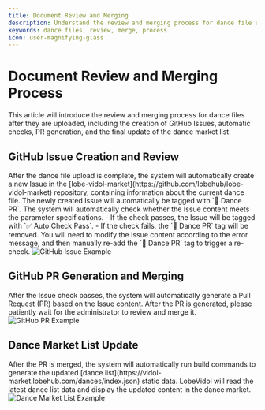 ```yaml
---
title: Document Review and Merging
description: Understand the review and merging process for dance file uploads
keywords: dance files, review, merge, process
icon: user-magnifying-glass
---
```


# Document Review and Merging Process

This article will introduce the review and merging process for dance files after they are uploaded, including the creation of GitHub Issues, automatic checks, PR generation, and the final update of the dance market list.

## GitHub Issue Creation and Review

<Steps>
  <Step title="Automatic Issue Creation">
    After the dance file upload is complete, the system will automatically create a new Issue in the [lobe-vidol-market](https://github.com/lobehub/lobe-vidol-market) repository, containing information about the current dance file.
  </Step>
  <Step title="Add Labels">
    The newly created Issue will automatically be tagged with `💃 Dance PR`.
  </Step>
  <Step title="Automatic Check">
    The system will automatically check whether the Issue content meets the parameter specifications.
  </Step>
  <Step title="Check Results">
    - If the check passes, the Issue will be tagged with `✅ Auto Check Pass`.
    - If the check fails, the `💃 Dance PR` tag will be removed. You will need to modify the Issue content according to the error message, and then manually re-add the `💃 Dance PR` tag to trigger a re-check.
  </Step>
</Steps>

<Frame>
  <img src="https://oss.vidol.chat/dance-manual-github-issue.png" alt="GitHub Issue Example" />
</Frame>

## GitHub PR Generation and Merging

<Steps>
  <Step title="PR Generation">
    After the Issue check passes, the system will automatically generate a Pull Request (PR) based on the Issue content.
  </Step>
  <Step title="Awaiting Review">
    After the PR is generated, please patiently wait for the administrator to review and merge it.
  </Step>
</Steps>

<Frame>
  <img src="https://oss.vidol.chat/dance-manual-pr.png" alt="GitHub PR Example" />
</Frame>

## Dance Market List Update

<Steps>
  <Step title="Automatic Build">
    After the PR is merged, the system will automatically run build commands to generate the updated [dance list](https://vidol-market.lobehub.com/dances/index.json) static data.
  </Step>
  <Step title="Market Update">
    LobeVidol will read the latest dance list data and display the updated content in the dance market.
  </Step>
</Steps>

<Frame>
  <img src="https://oss.vidol.chat/dance-manual-list.png" alt="Dance Market List Example" />
</Frame>

